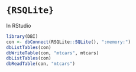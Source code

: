 # `{RSQLite}`

In RStudio

``` r 
library(DBI)
con <- dbConnect(RSQLite::SQLite(), ":memory:")
dbListTables(con)
dbWriteTable(con, "mtcars", mtcars)
dbListTables(con)
dbReadTable(con, "mtcars")
```